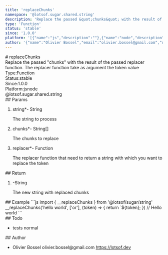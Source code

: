 ```yaml
---
title: 'replaceChunks'
namespace: '@lotsof.sugar.shared.string'
description: 'Replace the passed &quot;chunks&quot; with the result of the passed replacer function. The replacer function take as argument the token value'
type: 'Function'
status: 'stable'
since: '1.0.0'
platform: '[{"name":"js","description":""},{"name":"node","description":""}]'
author: '{"name":"Olivier Bossel","email":"olivier.bossel@gmail.com","url":"https://lotsof.dev"}'
---
```

<div class="docmap-mdx">
# replaceChunks
<div class="_description typo-lead typo-format">
Replace the passed &quot;chunks&quot; with the result of the passed replacer function.
The replacer function take as argument the token value
</div>
<div class="_metas">
<div class="_type"><span class="_type-label">Type:</span><span class="_type-value">Function</span></div>
<div class="_status"><span class="_status-label">Status:</span><span class="_status-value -stable">stable</span></div>
<div class="_since"><span class="_since-label">Since:</span><span class="_since-value">1.0.0</span></div>
<div class="_platform"><span class="_platform-label">Platform:</span><span class="_platform-value -js">js</span><span class="_platform-value -node">node</span></div>
</div>
<div class="_namespace">@lotsof.sugar.shared.string</div>
<div class="_params">
## Params
<ol class="_list">
<li class="_item">
<span class="_name">string<span class="_required">*</span></span><span class="_default">-</span> <span class="_type">String</span>
<p class="_description">The string to process</p>
</li>
<li class="_item">
<span class="_name">chunks<span class="_required">*</span></span><span class="_default">-</span> <span class="_type">String&lsqb;&rsqb;</span>
<p class="_description">The chunks to replace</p>
</li>
<li class="_item">
<span class="_name">replacer<span class="_required">*</span></span><span class="_default">-</span> <span class="_type">Function</span>
<p class="_description">The replacer function that need to return a string with which you want to replace the token</p>
</li>
</ol>
</div>
<div class="_return">
## Return
<ol class="_list">
<li class="_item">
<span class="_default">-</span><span class="_type">String</span>
<p class="_description">The new string with replaced chunks</p>
</li>
</ol>
</div>
<div class="_examples">
## Example
```js
import { __replaceChunks } from '@lotsof/sugar/string'
__replaceChunks('hello world', ['or'], (token) => {
     return `<span>${token}</span>;
}) // Hello w<span>or</span>ld
```
</div>
<div class="_todo">
## Todo
<ul class="_list">
<li class="_item">
<span class="_description">tests</span>
<span class="_priority -normal">normal</span>
</li>
</ul>
</div>
<div class="_author">
## Author
<ul class="_list">
<li class="_item">
<span class="_name">Olivier Bossel</span>
<span class="_email">olivier.bossel@gmail.com</span>
<a href="https://lotsof.dev" target="_blank" class="_url">https://lotsof.dev</a>
</li>
</ul>
</div>
</div>